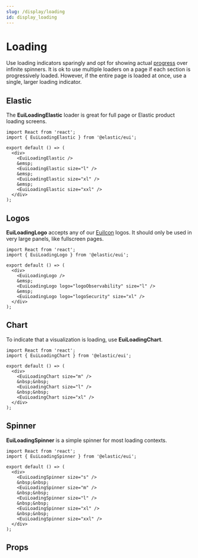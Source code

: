 ```yaml
---
slug: /display/loading
id: display_loading
---
```


# Loading

Use loading indicators sparingly and opt for showing actual [progress](./progress.mdx#progress-with-values) over infinite spinners. It is ok to use multiple loaders on a page if each section is progressively loaded. However, if the entire page is loaded at once, use a single, larger loading indicator.

## Elastic

The **EuiLoadingElastic** loader is great for full page or Elastic product loading screens.

```tsx interactive
import React from 'react';
import { EuiLoadingElastic } from '@elastic/eui';

export default () => (
  <div>
    <EuiLoadingElastic />
    &emsp;
    <EuiLoadingElastic size="l" />
    &emsp;
    <EuiLoadingElastic size="xl" />
    &emsp;
    <EuiLoadingElastic size="xxl" />
  </div>
);
```

## Logos

**EuiLoadingLogo** accepts any of our [EuiIcon](./icons/overview.mdx#elastic-logos) logos. It should only be used in very large panels, like fullscreen pages.

```tsx interactive
import React from 'react';
import { EuiLoadingLogo } from '@elastic/eui';

export default () => (
  <div>
    <EuiLoadingLogo />
    &emsp;
    <EuiLoadingLogo logo="logoObservability" size="l" />
    &emsp;
    <EuiLoadingLogo logo="logoSecurity" size="xl" />
  </div>
);
```

## Chart

To indicate that a visualization is loading, use **EuiLoadingChart**.

```tsx interactive
import React from 'react';
import { EuiLoadingChart } from '@elastic/eui';

export default () => (
  <div>
    <EuiLoadingChart size="m" />
    &nbsp;&nbsp;
    <EuiLoadingChart size="l" />
    &nbsp;&nbsp;
    <EuiLoadingChart size="xl" />
  </div>
);
```

## Spinner

**EuiLoadingSpinner** is a simple spinner for most loading contexts.

```tsx interactive
import React from 'react';
import { EuiLoadingSpinner } from '@elastic/eui';

export default () => (
  <div>
    <EuiLoadingSpinner size="s" />
    &nbsp;&nbsp;
    <EuiLoadingSpinner size="m" />
    &nbsp;&nbsp;
    <EuiLoadingSpinner size="l" />
    &nbsp;&nbsp;
    <EuiLoadingSpinner size="xl" />
    &nbsp;&nbsp;
    <EuiLoadingSpinner size="xxl" />
  </div>
);
```

## Props


<PropTable definition={docgen.EuiLoadingChart} />
<PropTable definition={docgen.EuiLoadingLogo} />
<PropTable definition={docgen.EuiLoadingSpinner} />
<PropTable definition={docgen.EuiLoadingElastic} />
